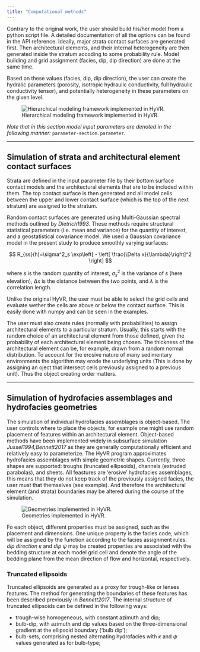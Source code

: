 ```yaml
---
title: "Computational methods"
---
```


Contrary to the original work, the user should build his/her model from a python script file.
A detailed documentation of all the options can be found in the API reference.
Ideally, major strata contact surfaces are generated first. Then 
architectural elements, and their internal heterogeneity are then generated inside the stratum accoding to some probability rule.
Model building and grid assignment (facies, dip, dip direction) are done at the same time.

Based on these values (facies, dip, dip direction), the user can create the hydralic parameters (porosity, isotropic hydraulic
conductivity, full hydraulic conductivity tensor), and potentially heterogeneity in these parameters on the given level.

![Hierarchical modeling framework implemented in HyVR.](../docs/img/hfm.png)

*Note that in this section model input parameters are denoted in the following manner:* `parameter-section.parameter`.

---

## Simulation of strata and architectural element contact surfaces

Strata are defined in the input parameter file by their bottom surface contact
models and the architectural elements that are to be included within them. The
top contact surface is then generated and all model cells between the upper
and lower contact surface (which is the top of the next stratum) are assigned
to the stratum.

Random contact surfaces are generated using Multi-Gaussian spectral methods outlined by
*Dietrich1993*. These methods require structural statistical parameters
(i.e. mean and variance) for the quantity of interest, and a geostatistical
covariance model. We used a Gaussian covariance model in the present study to
produce smoothly varying surfaces:

$$
R_{ss}(h)=\sigma^2_s \exp\left[ - \left[ \frac{\Delta x}{\lambda}\right]^2 \right]
$$

where $s$ is the random quantity of interest, $\sigma^2_s$ is the
variance of $s$ (here elevation), $\Delta x$ is the distance between
the two points, and $\lambda$ is the correlation length.

Unlike the original HyVR, the user must be able to select the grid cells and evaluate wether
the cells are above or below the contact surface. This is easily done with numpy and 
can be seen in the examples.

The user must also create rules (normally with probabilities) to assign architectural elements
to a particular stratum. Usually, this starts with the random choice of an architectural element
from those defined, given the probability of each architectural element being chosen. The thickness of the architectural
element can be, for example, drawn from a random normal distribution. To account for the erosive nature of many
sedimentary environments the algorithm may erode the underlying units (This is done by assigning an oject that intersect cells previously assigned to a previous unit).
Thus the object creating order matters.

---

## Simulation of hydrofacies assemblages and hydrofacies geometries

The simulation of individual hydrofacies assemblages is object-based. The user controls where to place the objects,
for example one might use random placement of features within an architectural element. Object-based methods have been implemented
widely in subsurface simulation *Jussel1994,Bennett2017* as they are
generally computationally efficient and relatively easy to parameterize. The
HyVR program approximates hydrofacies assemblages with simple geometric shapes.
Currently, three shapes are supported: troughs (truncated ellipsoids), channels (extruded
parabolas), and sheets. All feastures are
'erosive' hydrofacies assemblages, this means that they do not keep track of the previously assigned facies, the user must that themselves (see example).
And therefore the architectural element (and strata) boundaries may be altered during the course of the simulation.

![Geometries implemented in HyVR.](../docs/img/hyvr_geometries.png)

Fo each object, different properties must be assigned, such as the placement and dimensions. 
One unique property is the facies code, which will be assigned by the function
according to the facies assignment rules.
*dip direction* $\kappa$ and *dip* $\psi$ may be created properties are associated with
the bedding structure at each model grid cell and denote the angle of the
bedding plane from the mean direction of flow and horizontal, respectively.

### Truncated ellipsoids

Truncated ellipsoids are generated as a proxy for trough-like or lenses features. The
method for generating the boundaries of these features has been described
previously in *Bennett2017*. The internal
structure of truncated ellipsoids can be defined in the following ways:
	
* trough-wise homogeneous, with constant azimuth and dip; 
* bulb-dip, with azimuth and dip values based on the three-dimensional gradient
  at the ellipsoid boundary ('bulb dip');
* bulb-sets, comprising nested alternating hydrofacies with $\kappa$ and
  $\psi$ values generated as for bulb-type;
